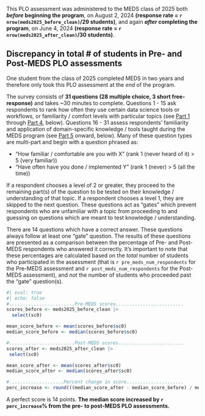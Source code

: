 This PLO assessment was administered to the MEDS class of 2025 both [***before* beginning the program**]{.teal-text}, on August 2, 2024 **(response rate = `r nrow(meds2025_before_clean)`/29 students)**, and again [***after* completing the program**]{.dark-blue-text}, on June 4, 2024 **(response rate = `r nrow(meds2025_after_clean)`/30 students)**.

::: {.callout-note}
## Discrepancy in total # of students in Pre- and Post-MEDS PLO assessments
One student from the class of 2025 completed MEDS in two years and therefore only took this PLO assessment at the *end* of the program.
:::

The survey consists of **31 questions (28 multiple choice, 3 short free-response)** and takes ~30 minutes to complete. Questions 1 - 15 ask respondents to rank how often they use certain data science tools or workflows, or familiarity / comfort levels with particular topics (see [Part 1](#part-1-os-and-datadocument-storage) through [Part 4](#part-4-rank-the-following-from-1-strongly-disagree-to-5-strongly-agree), below). Questions 16 - 31 assess respondents' familiarity and application of domain-specific knowledge / tools taught during the MEDS program (see [Part 5](#part-5-stats) onward, below). Many of these question types are multi-part and begin with a question phrased as:

-  "How familiar / comfortable are you with X" (rank 1 (never heard of it) > 5 (very familiar))
-  "Have often have you done / implemented Y" (rank 1 (never) > 5 (all the time))

If a respondent chooses a level of 2 or greater, they proceed to the remaining part(s) of the question to be tested on their knowledge / understanding of that topic. If a respondent chooses a level 1, they are skipped to the next question. These questions act as "gates" which prevent respondents who are unfamiliar with a topic from proceeding to and guessing on questions which are meant to test knowledge / understanding. 

There are 14 questions which have a correct answer. These questions always follow at least one "gate" question. The results of these questions are presented as a comparison between the percentage of Pre- and Post-MEDS respondents who answered it correctly. It's important to note that these percentages are calculated based on the *total* number of students who participated in the assessment (that is `r pre_meds_num_respondents` for the Pre-MEDS assessment and `r post_meds_num_respondents` for the Post-MEDS assessment), and *not* the number of students who proceeded past the "gate" question(s). 

<!-- An assumption is made that any student who did not proceed past a "gate" question(s) would not have had the knowledge necessary to provide an educated response. -->

```r
#| eval: true
#| echo: false
#........................Pre-MEDS scores.........................
scores_before <- meds2025_before_clean |> 
  select(sc0) 

mean_score_before <- mean(scores_before$sc0)
median_score_before <- median(scores_before$sc0)

#........................Post-MEDS scores........................
scores_after <- meds2025_after_clean |>
 select(sc0)

mean_score_after <- mean(scores_after$sc0)
median_score_after <- median(scores_after$sc0)

#....................Percent change in score.....................
perc_increase <- round(((median_score_after - median_score_before) / median_score_before)*100, 1)
```

A perfect score is 14 points. **The median score increased by `r perc_increase`% from the pre- to post-MEDS PLO assessments.** 